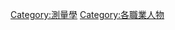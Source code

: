 {{Commons category|Surveyors}}
{{Catmore}}

[[Category:測量學|Category:測量學]]
[[Category:各職業人物|Category:各職業人物]]